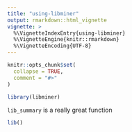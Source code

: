 ```yaml
---
title: "using-libminer"
output: rmarkdown::html_vignette
vignette: >
  %\VignetteIndexEntry{using-libminer}
  %\VignetteEngine{knitr::rmarkdown}
  %\VignetteEncoding{UTF-8}
---
```


```r
knitr::opts_chunk$set(
  collapse = TRUE,
  comment = "#>"
)
```

```r
library(libminer)
```

`lib_summary` is a really great function
```r
lib()
```
